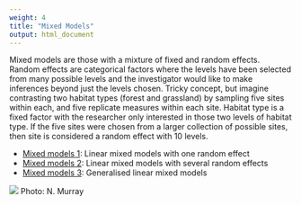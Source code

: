 ```yaml
---
weight: 4
title: "Mixed Models"
output: html_document
---
```

Mixed models are those with a mixture of fixed and random effects. Random effects are categorical factors where the levels have been selected from many possible levels and the investigator would like to make inferences beyond just the levels chosen. Tricky concept, but imagine contrasting two habitat types (forest and grassland) by sampling five sites within each, and five replicate measures within each site. Habitat type is a fixed factor with the researcher only interested in those two levels of habitat type. If the five sites were chosen from a larger collection of possible sites, then site is considered a random effect with 10 levels.

* [Mixed models 1](mixed-model-1): Linear mixed models with one random effect  
* [Mixed models 2](mixed-model-2): Linear mixed models with several random effects  
* [Mixed models 3](mixed-model-3): Generalised linear mixed models

![](Mixed_models_intro_image.jpg)
Photo: N. Murray
